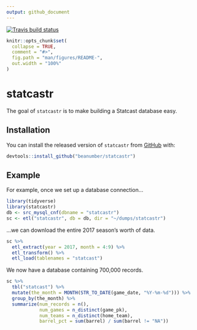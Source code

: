 ```yaml
---
output: github_document
---
```


[![Travis build status](https://travis-ci.org/beanumber/statcastr.svg?branch=master)](https://travis-ci.org/beanumber/statcastr)

<!-- README.md is generated from README.Rmd. Please edit that file -->

```r
knitr::opts_chunk$set(
  collapse = TRUE,
  comment = "#>",
  fig.path = "man/figures/README-",
  out.width = "100%"
)
```
# statcastr

The goal of `statcastr` is to make building a Statcast database easy. 

## Installation

You can install the released version of `statcastr` from [GitHub](https://www.github.com/beanumber/statcastr) with:

```r
devtools::install_github("beanumber/statcastr")
```

## Example

For example, once we set up a database connection...

```r
library(tidyverse)
library(statcastr)
db <- src_mysql_cnf(dbname = "statcastr")
sc <- etl("statcastr", db = db, dir = "~/dumps/statcastr")
```

...we can download the entire 2017 season's worth of data. 

```r
sc %>%
  etl_extract(year = 2017, month = 4:9) %>%
  etl_transform() %>%
  etl_load(tablenames = "statcast")
```

We now have a database containing 700,000 records.

```r
sc %>%
  tbl("statcast") %>%
  mutate(the_month = MONTH(STR_TO_DATE(game_date, "%Y-%m-%d"))) %>%
  group_by(the_month) %>%
  summarize(num_records = n(), 
            num_games = n_distinct(game_pk),
            num_teams = n_distinct(home_team), 
            barrel_pct = sum(barrel) / sum(barrel != "NA"))
```

